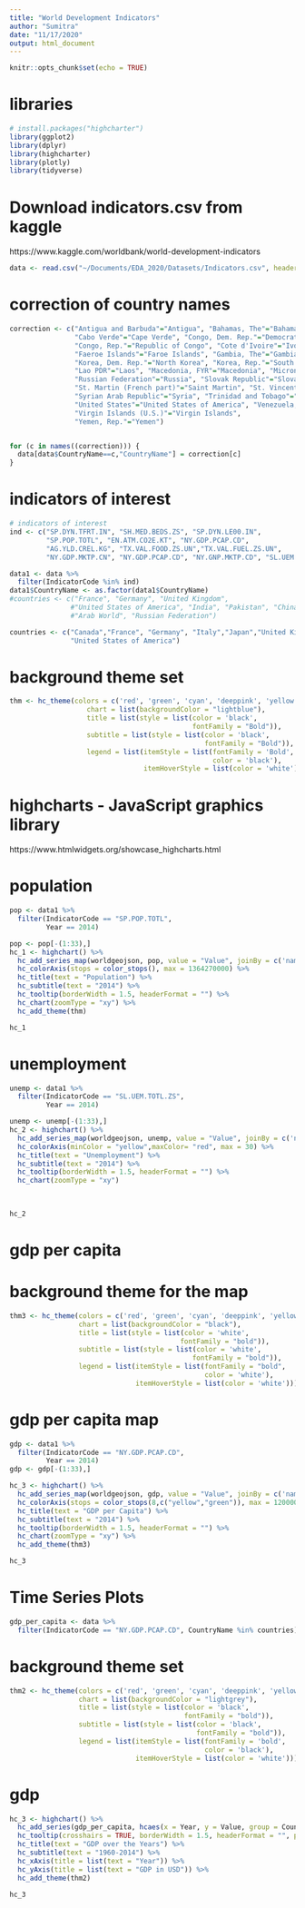 ```yaml
---
title: "World Development Indicators"
author: "Sumitra"
date: "11/17/2020"
output: html_document
---
```


```r
knitr::opts_chunk$set(echo = TRUE)
```

# libraries

```r
# install.packages("highcharter")
library(ggplot2)
library(dplyr)
library(highcharter)
library(plotly)
library(tidyverse)
```

# Download indicators.csv from kaggle
https://www.kaggle.com/worldbank/world-development-indicators


```r
data <- read.csv("~/Documents/EDA_2020/Datasets/Indicators.csv", header=TRUE)

```

# correction of country names

```r
correction <- c("Antigua and Barbuda"="Antigua", "Bahamas, The"="Bahamas", "Brunei Darussalam"="Brunei", 
                "Cabo Verde"="Cape Verde", "Congo, Dem. Rep."="Democratic Republic of the Congo", 
                "Congo, Rep."="Republic of Congo", "Cote d'Ivoire"="Ivory Coast", "Egypt, Arab Rep."="Egypt", 
                "Faeroe Islands"="Faroe Islands", "Gambia, The"="Gambia", "Iran, Islamic Rep."="Iran", 
                "Korea, Dem. Rep."="North Korea", "Korea, Rep."="South Korea", "Kyrgyz Republic"="Kyrgyzstan", 
                "Lao PDR"="Laos", "Macedonia, FYR"="Macedonia", "Micronesia, Fed. Sts."="Micronesia", 
                "Russian Federation"="Russia", "Slovak Republic"="Slovakia", "St. Lucia"="Saint Lucia", 
                "St. Martin (French part)"="Saint Martin", "St. Vincent and the Grenadines"="Saint Vincent", 
                "Syrian Arab Republic"="Syria", "Trinidad and Tobago"="Trinidad", "United Kingdom"="UK", 
                "United States"="United States of America", "Venezuela, RB"="Venezuela", 
                "Virgin Islands (U.S.)"="Virgin Islands", 
                "Yemen, Rep."="Yemen")


for (c in names((correction))) {
  data[data$CountryName==c,"CountryName"] = correction[c]
}
```

# indicators of interest

```r
# indicators of interest
ind <- c("SP.DYN.TFRT.IN", "SH.MED.BEDS.ZS", "SP.DYN.LE00.IN",
         "SP.POP.TOTL", "EN.ATM.CO2E.KT", "NY.GDP.PCAP.CD",
         "AG.YLD.CREL.KG", "TX.VAL.FOOD.ZS.UN","TX.VAL.FUEL.ZS.UN",
         "NY.GDP.MKTP.CN", "NY.GDP.PCAP.CD", "NY.GNP.MKTP.CD", "SL.UEM.TOTL.ZS")
```


```r
data1 <- data %>%
  filter(IndicatorCode %in% ind)
data1$CountryName <- as.factor(data1$CountryName)
#countries <- c("France", "Germany", "United Kingdom",
               #"United States of America", "India", "Pakistan", "China",
               #"Arab World", "Russian Federation")

countries <- c("Canada","France", "Germany", "Italy","Japan","United Kingdom",
               "United States of America")
```


# background theme set


```r
thm <- hc_theme(colors = c('red', 'green', 'cyan', 'deeppink', 'yellow', 'indigo', 'blue'), 
                   chart = list(backgroundColor = "lightblue"), 
                   title = list(style = list(color = 'black',
                                             fontFamily = "Bold")), 
                   subtitle = list(style = list(color = 'black', 
                                                fontFamily = "Bold")), 
                   legend = list(itemStyle = list(fontFamily = 'Bold',
                                                  color = 'black'), 
                                 itemHoverStyle = list(color = 'white')))
```


# highcharts - JavaScript graphics library
https://www.htmlwidgets.org/showcase_highcharts.html


# population

```r
pop <- data1 %>%
  filter(IndicatorCode == "SP.POP.TOTL", 
         Year == 2014)

pop <- pop[-(1:33),]
hc_1 <- highchart() %>%
  hc_add_series_map(worldgeojson, pop, value = "Value", joinBy = c('name', "CountryName"))  %>% 
  hc_colorAxis(stops = color_stops(), max = 1364270000) %>% 
  hc_title(text = "Population") %>% 
  hc_subtitle(text = "2014") %>%
  hc_tooltip(borderWidth = 1.5, headerFormat = "") %>%
  hc_chart(zoomType = "xy") %>%
  hc_add_theme(thm)
```

```r
hc_1 
```


# unemployment


```r

unemp <- data1 %>%
  filter(IndicatorCode == "SL.UEM.TOTL.ZS", 
         Year == 2014)

unemp <- unemp[-(1:33),]
hc_2 <- highchart() %>%
  hc_add_series_map(worldgeojson, unemp, value = "Value", joinBy = c('name', "CountryName"))  %>% 
  hc_colorAxis(minColor = "yellow",maxColor= "red", max = 30) %>% 
  hc_title(text = "Unemployment") %>% 
  hc_subtitle(text = "2014") %>%
  hc_tooltip(borderWidth = 1.5, headerFormat = "") %>%
  hc_chart(zoomType = "xy") 
  
  

```

```r
hc_2
```


# gdp per capita 


# background theme for the map

```r
thm3 <- hc_theme(colors = c('red', 'green', 'cyan', 'deeppink', 'yellow', 'indigo', 'blue'), 
                 chart = list(backgroundColor = "black"), 
                 title = list(style = list(color = 'white',
                                          fontFamily = "bold")), 
                 subtitle = list(style = list(color = 'white',
                                             fontFamily = "bold")), 
                 legend = list(itemStyle = list(fontFamily = "bold", 
                                                color = 'white'), 
                               itemHoverStyle = list(color = 'white')))
```


# gdp per capita map

```r
gdp <- data1 %>%
  filter(IndicatorCode == "NY.GDP.PCAP.CD", 
         Year == 2014)
gdp <- gdp[-(1:33),]

hc_3 <- highchart() %>%
  hc_add_series_map(worldgeojson, gdp, value = "Value", joinBy = c('name', "CountryName"))  %>% 
  hc_colorAxis(stops = color_stops(8,c("yellow","green")), max = 120000) %>%
  hc_title(text = "GDP per Capita") %>% 
  hc_subtitle(text = "2014") %>%
  hc_tooltip(borderWidth = 1.5, headerFormat = "") %>%
  hc_chart(zoomType = "xy") %>%
  hc_add_theme(thm3)
```


```r
hc_3
```




# Time Series Plots

```r
gdp_per_capita <- data %>%
  filter(IndicatorCode == "NY.GDP.PCAP.CD", CountryName %in% countries)

```

# background theme set

```r
thm2 <- hc_theme(colors = c('red', 'green', 'cyan', 'deeppink', 'yellow', 'indigo', 'blue'), 
                 chart = list(backgroundColor = "lightgrey"), 
                 title = list(style = list(color = 'black',
                                           fontFamily = "bold")), 
                 subtitle = list(style = list(color = 'black', 
                                              fontFamily = "bold")), 
                 legend = list(itemStyle = list(fontFamily = 'bold',
                                                color = 'black'), 
                               itemHoverStyle = list(color = 'white')))
```

# gdp

```r
hc_3 <- highchart() %>% 
  hc_add_series(gdp_per_capita, hcaes(x = Year, y = Value, group = CountryName), type = "line") %>%
  hc_tooltip(crosshairs = TRUE, borderWidth = 1.5, headerFormat = "", pointFormat = paste("Year: <b>{point.Year}</b> <br> GDP Per                            Capita: $<b>{point.Value}</b>  <br> CountryName: <b>{point.CountryName} <br>")) %>%
  hc_title(text = "GDP over the Years") %>% 
  hc_subtitle(text = "1960-2014") %>%
  hc_xAxis(title = list(text = "Year")) %>%
  hc_yAxis(title = list(text = "GDP in USD")) %>%
  hc_add_theme(thm2)
```


```r
hc_3
```




















